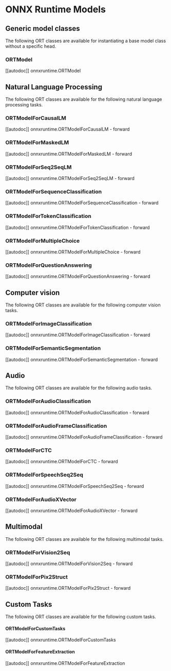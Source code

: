 <!--Copyright 2022 The HuggingFace Team. All rights reserved.

Licensed under the Apache License, Version 2.0 (the "License"); you may not use this file except in compliance with
the License. You may obtain a copy of the License at

http://www.apache.org/licenses/LICENSE-2.0

Unless required by applicable law or agreed to in writing, software distributed under the License is distributed on
an "AS IS" BASIS, WITHOUT WARRANTIES OR CONDITIONS OF ANY KIND, either express or implied. See the License for the
specific language governing permissions and limitations under the License.
-->

# ONNX Runtime Models

## Generic model classes

The following ORT classes are available for instantiating a base model class without a specific head.

### ORTModel

[[autodoc]] onnxruntime.ORTModel

## Natural Language Processing

The following ORT classes are available for the following natural language processing tasks.

### ORTModelForCausalLM

[[autodoc]] onnxruntime.ORTModelForCausalLM
    - forward

### ORTModelForMaskedLM

[[autodoc]] onnxruntime.ORTModelForMaskedLM
    - forward

### ORTModelForSeq2SeqLM

[[autodoc]] onnxruntime.ORTModelForSeq2SeqLM
    - forward

### ORTModelForSequenceClassification

[[autodoc]] onnxruntime.ORTModelForSequenceClassification
    - forward

### ORTModelForTokenClassification

[[autodoc]] onnxruntime.ORTModelForTokenClassification
    - forward

### ORTModelForMultipleChoice

[[autodoc]] onnxruntime.ORTModelForMultipleChoice
    - forward

### ORTModelForQuestionAnswering

[[autodoc]] onnxruntime.ORTModelForQuestionAnswering
    - forward

## Computer vision

The following ORT classes are available for the following computer vision tasks.

### ORTModelForImageClassification

[[autodoc]] onnxruntime.ORTModelForImageClassification
    - forward

### ORTModelForSemanticSegmentation

[[autodoc]] onnxruntime.ORTModelForSemanticSegmentation
    - forward

## Audio

The following ORT classes are available for the following audio tasks.

### ORTModelForAudioClassification

[[autodoc]] onnxruntime.ORTModelForAudioClassification
    - forward

### ORTModelForAudioFrameClassification

[[autodoc]] onnxruntime.ORTModelForAudioFrameClassification
    - forward

### ORTModelForCTC

[[autodoc]] onnxruntime.ORTModelForCTC
    - forward

### ORTModelForSpeechSeq2Seq

[[autodoc]] onnxruntime.ORTModelForSpeechSeq2Seq
    - forward

### ORTModelForAudioXVector

[[autodoc]] onnxruntime.ORTModelForAudioXVector
    - forward

## Multimodal

The following ORT classes are available for the following multimodal tasks.

### ORTModelForVision2Seq

[[autodoc]] onnxruntime.ORTModelForVision2Seq
    - forward

### ORTModelForPix2Struct

[[autodoc]] onnxruntime.ORTModelForPix2Struct
    - forward

## Custom Tasks

The following ORT classes are available for the following custom tasks.

#### ORTModelForCustomTasks

[[autodoc]] onnxruntime.ORTModelForCustomTasks

#### ORTModelForFeatureExtraction

[[autodoc]] onnxruntime.ORTModelForFeatureExtraction

